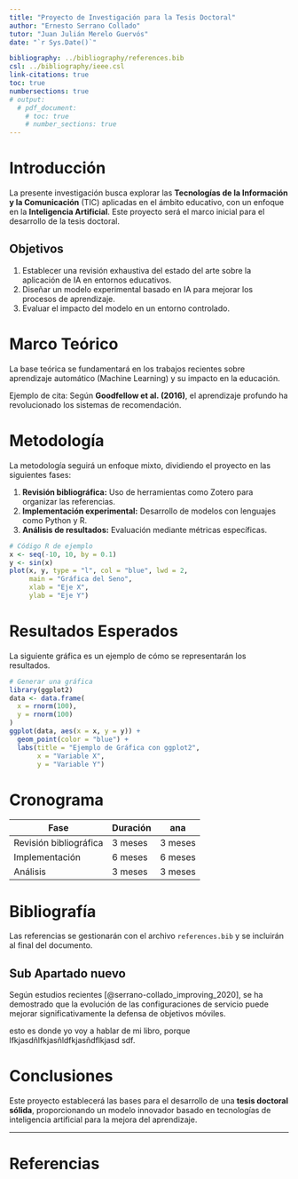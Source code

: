 ```yaml
---
title: "Proyecto de Investigación para la Tesis Doctoral"
author: "Ernesto Serrano Collado"
tutor: "Juan Julián Merelo Guervós"
date: "`r Sys.Date()`"

bibliography: ../bibliography/references.bib
csl: ../bibliography/ieee.csl
link-citations: true
toc: true
numbersections: true
# output:
  # pdf_document:
    # toc: true
    # number_sections: true
---
```



# Introducción

La presente investigación busca explorar las **Tecnologías de la Información y la Comunicación** (TIC) aplicadas en el ámbito educativo, con un enfoque en la **Inteligencia Artificial**. Este proyecto será el marco inicial para el desarrollo de la tesis doctoral.

## Objetivos

1. Establecer una revisión exhaustiva del estado del arte sobre la aplicación de IA en entornos educativos.
2. Diseñar un modelo experimental basado en IA para mejorar los procesos de aprendizaje.
3. Evaluar el impacto del modelo en un entorno controlado.

# Marco Teórico

La base teórica se fundamentará en los trabajos recientes sobre aprendizaje automático (Machine Learning) y su impacto en la educación.

Ejemplo de cita: Según **Goodfellow et al. (2016)**, el aprendizaje profundo ha revolucionado los sistemas de recomendación.

# Metodología

La metodología seguirá un enfoque mixto, dividiendo el proyecto en las siguientes fases:

1. **Revisión bibliográfica:** Uso de herramientas como Zotero para organizar las referencias.
2. **Implementación experimental:** Desarrollo de modelos con lenguajes como Python y R.
3. **Análisis de resultados:** Evaluación mediante métricas específicas.

```r
# Código R de ejemplo
x <- seq(-10, 10, by = 0.1)
y <- sin(x)
plot(x, y, type = "l", col = "blue", lwd = 2,
     main = "Gráfica del Seno",
     xlab = "Eje X",
     ylab = "Eje Y")
```

# Resultados Esperados

La siguiente gráfica es un ejemplo de cómo se representarán los resultados.

```r
# Generar una gráfica
library(ggplot2)
data <- data.frame(
  x = rnorm(100),
  y = rnorm(100)
)
ggplot(data, aes(x = x, y = y)) +
  geom_point(color = "blue") +
  labs(title = "Ejemplo de Gráfica con ggplot2",
       x = "Variable X",
       y = "Variable Y")
```

# Cronograma

| Fase                   | Duración |ana      |
|------------------------|----------|---------|
| Revisión bibliográfica | 3 meses  |3 meses  |
| Implementación         | 6 meses  |6 meses  |
| Análisis               | 3 meses  |3 meses  |

# Bibliografía

Las referencias se gestionarán con el archivo `references.bib` y se incluirán al final del documento.

## Sub Apartado nuevo

Según estudios recientes [@serrano-collado_improving_2020], se ha demostrado que la evolución de las configuraciones de servicio puede mejorar significativamente la defensa de objetivos móviles.

esto es donde yo voy a hablar de mi libro, porque lfkjasdñlfkjasñldfkjasñdflkjasd
sdf.

# Conclusiones

Este proyecto establecerá las bases para el desarrollo de una **tesis doctoral sólida**, proporcionando un modelo innovador basado en tecnologías de inteligencia artificial para la mejora del aprendizaje.

---

# Referencias


